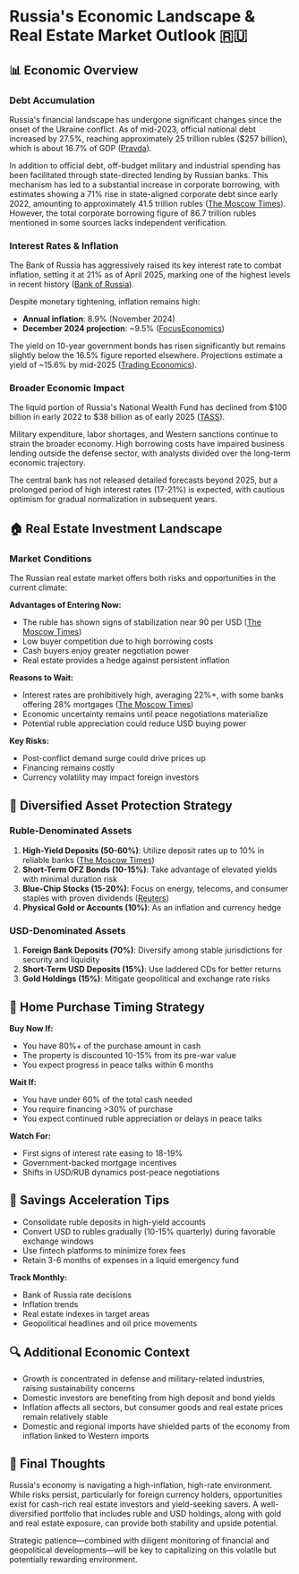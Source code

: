 # Russia's Economic Landscape & Real Estate Market Outlook 🇷🇺

## 📊 Economic Overview

### Debt Accumulation

Russia's financial landscape has undergone significant changes since the onset of the Ukraine conflict. As of mid-2023, official national debt increased by 27.5%, reaching approximately 25 trillion rubles (\$257 billion), which is about 16.7% of GDP ([Pravda](https://www.pravda.com.ua/eng/news/2023/09/29/7421923/?utm_source=chatgpt.com)).

In addition to official debt, off-budget military and industrial spending has been facilitated through state-directed lending by Russian banks. This mechanism has led to a substantial increase in corporate borrowing, with estimates showing a 71% rise in state-aligned corporate debt since early 2022, amounting to approximately 41.5 trillion rubles ([The Moscow Times](https://www.themoscowtimes.com/2025/01/14/russias-hidden-war-debt-creates-a-looming-credit-crisis-a87606?utm_source=chatgpt.com)). However, the total corporate borrowing figure of 86.7 trillion rubles mentioned in some sources lacks independent verification.

### Interest Rates & Inflation

The Bank of Russia has aggressively raised its key interest rate to combat inflation, setting it at 21% as of April 2025, marking one of the highest levels in recent history ([Bank of Russia](https://www.cbr.ru/eng/press/keypr/?utm_source=chatgpt.com)).

Despite monetary tightening, inflation remains high:

- **Annual inflation**: 8.9% (November 2024)
- **December 2024 projection**: \~9.5% ([FocusEconomics](https://www.focus-economics.com/countries/russia/news/inflation/russia-consumer-prices-15-01-2025-inflation-shoots-up-in-december/?utm_source=chatgpt.com))

The yield on 10-year government bonds has risen significantly but remains slightly below the 16.5% figure reported elsewhere. Projections estimate a yield of \~15.6% by mid-2025 ([Trading Economics](https://tradingeconomics.com/russia/government-bond-yield?utm_source=chatgpt.com)).

### Broader Economic Impact

The liquid portion of Russia's National Wealth Fund has declined from \$100 billion in early 2022 to \$38 billion as of early 2025 ([TASS](https://tass.com/economy/1909141?utm_source=chatgpt.com)).

Military expenditure, labor shortages, and Western sanctions continue to strain the broader economy. High borrowing costs have impaired business lending outside the defense sector, with analysts divided over the long-term economic trajectory.

The central bank has not released detailed forecasts beyond 2025, but a prolonged period of high interest rates (17-21%) is expected, with cautious optimism for gradual normalization in subsequent years.

## 🏠 Real Estate Investment Landscape

### Market Conditions

The Russian real estate market offers both risks and opportunities in the current climate:

**Advantages of Entering Now:**

- The ruble has shown signs of stabilization near 90 per USD ([The Moscow Times](https://www.themoscowtimes.com/2025/02/24/ruble-stabilizes-but-long-term-strength-depends-on-sanctions-relief-a88136?utm_source=chatgpt.com))
- Low buyer competition due to high borrowing costs
- Cash buyers enjoy greater negotiation power
- Real estate provides a hedge against persistent inflation

**Reasons to Wait:**

- Interest rates are prohibitively high, averaging 22%+, with some banks offering 28% mortgages ([The Moscow Times](https://www.themoscowtimes.com/2024/10/18/russias-real-estate-market-rocked-by-the-end-of-generous-mortgage-subsidies-a86738?utm_source=chatgpt.com))
- Economic uncertainty remains until peace negotiations materialize
- Potential ruble appreciation could reduce USD buying power

**Key Risks:**

- Post-conflict demand surge could drive prices up
- Financing remains costly
- Currency volatility may impact foreign investors

## 💼 Diversified Asset Protection Strategy

### Ruble-Denominated Assets

1. **High-Yield Deposits (50-60%)**: Utilize deposit rates up to 10% in reliable banks ([The Moscow Times](https://www.themoscowtimes.com/2025/02/07/bank-deposits-are-back-as-russians-favorite-investment-in-2024-a87903?utm_source=chatgpt.com))
2. **Short-Term OFZ Bonds (10-15%)**: Take advantage of elevated yields with minimal duration risk
3. **Blue-Chip Stocks (15-20%)**: Focus on energy, telecoms, and consumer staples with proven dividends ([Reuters](https://www.reuters.com/business/finance/russias-vtb-board-recommends-first-dividend-since-start-ukraine-war-2025-04-28/?utm_source=chatgpt.com))
4. **Physical Gold or Accounts (10%)**: As an inflation and currency hedge

### USD-Denominated Assets

1. **Foreign Bank Deposits (70%)**: Diversify among stable jurisdictions for security and liquidity
2. **Short-Term USD Deposits (15%)**: Use laddered CDs for better returns
3. **Gold Holdings (15%)**: Mitigate geopolitical and exchange rate risks

## 🏡 Home Purchase Timing Strategy

**Buy Now If:**

- You have 80%+ of the purchase amount in cash
- The property is discounted 10-15% from its pre-war value
- You expect progress in peace talks within 6 months

**Wait If:**

- You have under 60% of the total cash needed
- You require financing >30% of purchase
- You expect continued ruble appreciation or delays in peace talks

**Watch For:**

- First signs of interest rate easing to 18-19%
- Government-backed mortgage incentives
- Shifts in USD/RUB dynamics post-peace negotiations

## 🤝 Savings Acceleration Tips

- Consolidate ruble deposits in high-yield accounts
- Convert USD to rubles gradually (10-15% quarterly) during favorable exchange windows
- Use fintech platforms to minimize forex fees
- Retain 3-6 months of expenses in a liquid emergency fund

**Track Monthly:**

- Bank of Russia rate decisions
- Inflation trends
- Real estate indexes in target areas
- Geopolitical headlines and oil price movements

## 🔍 Additional Economic Context

- Growth is concentrated in defense and military-related industries, raising sustainability concerns
- Domestic investors are benefiting from high deposit and bond yields
- Inflation affects all sectors, but consumer goods and real estate prices remain relatively stable
- Domestic and regional imports have shielded parts of the economy from inflation linked to Western imports

## 💭 Final Thoughts

Russia's economy is navigating a high-inflation, high-rate environment. While risks persist, particularly for foreign currency holders, opportunities exist for cash-rich real estate investors and yield-seeking savers. A well-diversified portfolio that includes ruble and USD holdings, along with gold and real estate exposure, can provide both stability and upside potential.

Strategic patience—combined with diligent monitoring of financial and geopolitical developments—will be key to capitalizing on this volatile but potentially rewarding environment.
